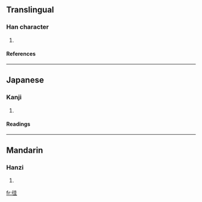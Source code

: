 ==Translingual==
===Han character===
{{Han char|rn=60|rad=彳|as=06|sn=9|four=|canj=竹人土土 (HOGG)}}
# {{defn|Han|sort=彳06}}
====References====
{{Han ref|kx=0367.010|dkj=10099|dj=0690.010|hdz=20819.010|uh=5F8D|ud=24461}}
----
==Japanese==
===Kanji===
{{ja-kanji|grade=|rs=彳06}}
# {{defn|Japanese}} 
====Readings====
{{ja-readings|on=[[あい]] (ai), [[あ]] (a), [[え]] (e)|kun=[[ゆく]] (yuku)}}
----
==Mandarin==
===Hanzi===
{{cmn-hanzi|pin=[[wā]] (wa1)|wg=wa<sup>1</sup>}}
# {{defn|Mandarin}}

[[fr:徍]]